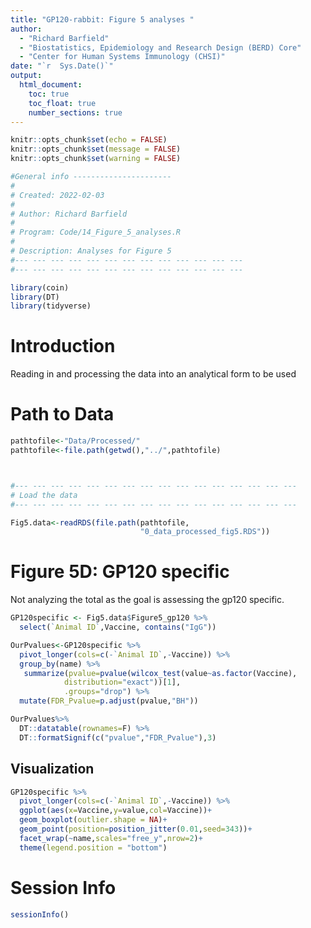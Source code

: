 ```yaml
---
title: "GP120-rabbit: Figure 5 analyses "
author: 
  - "Richard Barfield"
  - "Biostatistics, Epidemiology and Research Design (BERD) Core"
  - "Center for Human Systems Immunology (CHSI)"
date: "`r  Sys.Date()`"
output: 
  html_document:
    toc: true
    toc_float: true
    number_sections: true
---
```


```r
knitr::opts_chunk$set(echo = FALSE)
knitr::opts_chunk$set(message = FALSE)
knitr::opts_chunk$set(warning = FALSE)
```

```r
#General info ----------------------
#
# Created: 2022-02-03
#
# Author: Richard Barfield
#
# Program: Code/14_Figure_5_analyses.R
# 
# Description: Analyses for Figure 5
#--- --- --- --- --- --- --- --- --- --- --- --- --- 
#--- --- --- --- --- --- --- --- --- --- --- --- --- 
```

```r

library(coin)
library(DT)
library(tidyverse)

```

# Introduction

Reading in and processing the data into an analytical form to be used

# Path to Data

```r



pathtofile<-"Data/Processed/"
pathtofile<-file.path(getwd(),"../",pathtofile)



#--- --- --- --- --- --- --- --- --- --- --- --- --- --- --- ---
# Load the data
#--- --- --- --- --- --- --- --- --- --- --- --- --- --- --- ---

Fig5.data<-readRDS(file.path(pathtofile,
                             "0_data_processed_fig5.RDS"))

```

# Figure 5D: GP120 specific 

Not analyzing the total as the goal is assessing the gp120 specific. 

```r

GP120specific <- Fig5.data$Figure5_gp120 %>% 
  select(`Animal ID`,Vaccine, contains("IgG"))

OurPvalues<-GP120specific %>% 
  pivot_longer(cols=c(-`Animal ID`,-Vaccine)) %>% 
  group_by(name) %>% 
   summarize(pvalue=pvalue(wilcox_test(value~as.factor(Vaccine),
            distribution="exact"))[1],
            .groups="drop") %>% 
  mutate(FDR_Pvalue=p.adjust(pvalue,"BH"))

OurPvalues%>% 
  DT::datatable(rownames=F) %>% 
  DT::formatSignif(c("pvalue","FDR_Pvalue"),3)
```

## Visualization

```r

GP120specific %>% 
  pivot_longer(cols=c(-`Animal ID`,-Vaccine)) %>% 
  ggplot(aes(x=Vaccine,y=value,col=Vaccine))+
  geom_boxplot(outlier.shape = NA)+
  geom_point(position=position_jitter(0.01,seed=343))+
  facet_wrap(~name,scales="free_y",nrow=2)+
  theme(legend.position = "bottom")


```

# Session Info

```r
sessionInfo()
```
